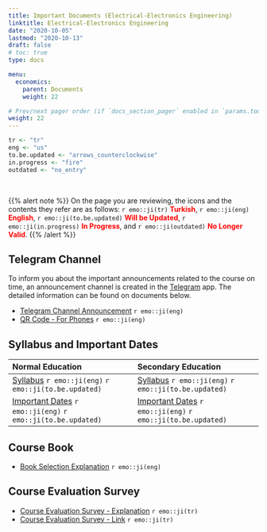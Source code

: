 ```yaml
---
title: Important Documents (Electrical-Electronics Engineering)
linktitle: Electrical-Electronics Engineering
date: "2020-10-05"
lastmod: "2020-10-13"
draft: false
# toc: true
type: docs

menu:
  economics:
    parent: Documents
    weight: 22

# Prev/next pager order (if `docs_section_pager` enabled in `params.toml`)
weight: 22
---
```


```r
tr <- "tr"
eng <- "us"
to.be.updated <- "arrows_counterclockwise"
in.progress <- "fire"
outdated <- "no_entry"
```

<br>

{{% alert note %}}
On the page you are reviewing, the icons and the contents they refer are as follows: `r emo::ji(tr)` <font color="red">**Turkish**</font>, `r emo::ji(eng)` <font color="red">**English**</font>, `r emo::ji(to.be.updated)` <font color="red">**Will be Updated**</font>, `r emo::ji(in.progress)` <font color="red">**In Progress**</font>, and `r emo::ji(outdated)` <font color="red">**No Longer Valid**</font>.
{{% /alert %}}

## Telegram Channel
To inform you about the important announcements related to the course on time, an announcement channel is created in the [Telegram](https://telegram.org/) app. The detailed information can be found on documents below.  

- [Telegram Channel Announcement](`r paste0(economics.path, "EE/Economics_Telegram Channel Announcement_Info.pdf")`) `r emo::ji(eng)`
- [QR Code - For Phones](`r paste0(economics.path, "EE/Economics_Telegram Channel Announcement_Flyer.pdf")`) `r emo::ji(eng)`

## Syllabus and Important Dates
| Normal Education | Secondary Education |
| :--- | :--- |
| [Syllabus](`r paste0(economics.path, "EE/Economics_NE - Syllabus (Kara).pdf")`) `r emo::ji(eng)` `r emo::ji(to.be.updated)` | [Syllabus](`r paste0(economics.path, "EE/Economics_SE - Syllabus (Kara).pdf")`) `r emo::ji(eng)` `r emo::ji(to.be.updated)` |
| [Important Dates](`r paste0(economics.path, "EE/Economics_NE - Important Dates (Kara).pdf")`) `r emo::ji(eng)` `r emo::ji(to.be.updated)` | [Important Dates](`r paste0(economics.path, "EE/Economics_SE - Important Dates (Kara).pdf")`) `r emo::ji(eng)` `r emo::ji(to.be.updated)` |

## Course Book
- [Book Selection Explanation](`r paste0(economics.path, "Economics_Book Selection Explanation.pdf")`) `r emo::ji(eng)`

## Course Evaluation Survey
- [Course Evaluation Survey - Explanation](`r paste0(economics.path, "EE/Economics_Course Evaluation Survey.pdf")`) `r emo::ji(tr)`
- [Course Evaluation Survey - Link](https://forms.gle/EEd4Whw9pqEPxzeY7) `r emo::ji(tr)`
